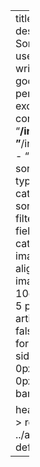 ---
title: "Tools" 
description: |
  Some (hopefully) useful tools which I write as public goods and personal coding excercises.
listing: 
  contents: 
    - "**/index.qmd"
    - "**/index.markdown"
    - "**/index.md"
  sort: "date desc"
  type: default
  categories: true
  sort-ui: false
  filter-ui: false
  fields: [title, author, categories, date, image]
  image-align: right
  # image-height: 10em
  page-size: 5
page-layout: article
comments: false
citation: false
format: 
  html: 
    grid:
      sidebar-width: 0px
      margin-width: 0px
title-block-banner: true

header-includes: >
  <link rel="stylesheet" href="../assets/listing-default.css">
resources:
  - ../assets/listing-default.css
---